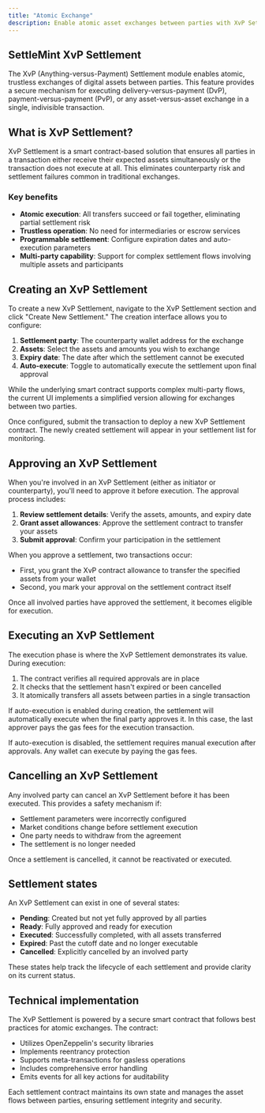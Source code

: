 ```yaml
---
title: "Atomic Exchange"
description: Enable atomic asset exchanges between parties with XvP Settlement
---
```



## SettleMint XvP Settlement

The XvP (Anything-versus-Payment) Settlement module enables atomic, trustless
exchanges of digital assets between parties. This feature provides a secure
mechanism for executing delivery-versus-payment (DvP), payment-versus-payment
(PvP), or any asset-versus-asset exchange in a single, indivisible transaction.

## What is XvP Settlement?

XvP Settlement is a smart contract-based solution that ensures all parties in a
transaction either receive their expected assets simultaneously or the
transaction does not execute at all. This eliminates counterparty risk and
settlement failures common in traditional exchanges.

### Key benefits

- **Atomic execution**: All transfers succeed or fail together, eliminating
  partial settlement risk
- **Trustless operation**: No need for intermediaries or escrow services
- **Programmable settlement**: Configure expiration dates and auto-execution
  parameters
- **Multi-party capability**: Support for complex settlement flows involving
  multiple assets and participants

## Creating an XvP Settlement

To create a new XvP Settlement, navigate to the XvP Settlement section and click
"Create New Settlement." The creation interface allows you to configure:

1. **Settlement party**: The counterparty wallet address for the exchange
2. **Assets**: Select the assets and amounts you wish to exchange
3. **Expiry date**: The date after which the settlement cannot be executed
4. **Auto-execute**: Toggle to automatically execute the settlement upon final
   approval

<Callout type="info">
  While the underlying smart contract supports complex multi-party flows, the
  current UI implements a simplified version allowing for exchanges between two
  parties.
</Callout>

Once configured, submit the transaction to deploy a new XvP Settlement contract.
The newly created settlement will appear in your settlement list for monitoring.

## Approving an XvP Settlement

When you're involved in an XvP Settlement (either as initiator or counterparty),
you'll need to approve it before execution. The approval process includes:

1. **Review settlement details**: Verify the assets, amounts, and expiry date
2. **Grant asset allowances**: Approve the settlement contract to transfer your
   assets
3. **Submit approval**: Confirm your participation in the settlement

When you approve a settlement, two transactions occur:

- First, you grant the XvP contract allowance to transfer the specified assets
  from your wallet
- Second, you mark your approval on the settlement contract itself

Once all involved parties have approved the settlement, it becomes eligible for
execution.

## Executing an XvP Settlement

The execution phase is where the XvP Settlement demonstrates its value. During
execution:

1. The contract verifies all required approvals are in place
2. It checks that the settlement hasn't expired or been cancelled
3. It atomically transfers all assets between parties in a single transaction

If auto-execution is enabled during creation, the settlement will automatically
execute when the final party approves it. In this case, the last approver pays
the gas fees for the execution transaction.

<Callout type="warning">
  If auto-execution is disabled, the settlement requires manual execution after
  approvals. Any wallet can execute by paying the gas fees.
</Callout>

## Cancelling an XvP Settlement

Any involved party can cancel an XvP Settlement before it has been executed.
This provides a safety mechanism if:

- Settlement parameters were incorrectly configured
- Market conditions change before settlement execution
- One party needs to withdraw from the agreement
- The settlement is no longer needed

Once a settlement is cancelled, it cannot be reactivated or executed.

## Settlement states

An XvP Settlement can exist in one of several states:

- **Pending**: Created but not yet fully approved by all parties
- **Ready**: Fully approved and ready for execution
- **Executed**: Successfully completed, with all assets transferred
- **Expired**: Past the cutoff date and no longer executable
- **Cancelled**: Explicitly cancelled by an involved party

These states help track the lifecycle of each settlement and provide clarity on
its current status.

## Technical implementation

The XvP Settlement is powered by a secure smart contract that follows best
practices for atomic exchanges. The contract:

- Utilizes OpenZeppelin's security libraries
- Implements reentrancy protection
- Supports meta-transactions for gasless operations
- Includes comprehensive error handling
- Emits events for all key actions for auditability

Each settlement contract maintains its own state and manages the asset flows
between parties, ensuring settlement integrity and security.
